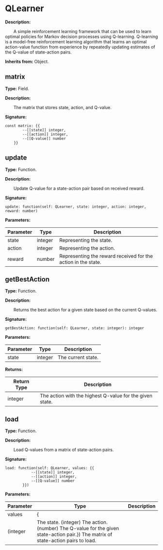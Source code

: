 
# QLearner

**Description:**

&emsp;&emsp;A simple reinforcement learning framework that can be used to learn optimal policies for Markov decision processes using Q-learning. Q-learning is a model-free reinforcement learning algorithm that learns an optimal action-value function from experience by repeatedly updating estimates of the Q-value of state-action pairs.

**Inherits from:** Object.

## matrix

**Type:** Field.

**Description:**

&emsp;&emsp;The matrix that stores state, action, and Q-value.

**Signature:**
```tl
const matrix: {{
		--[[state]] integer,
		--[[action]] integer,
		--[[Q-value]] number
	}}
```

## update

**Type:** Function.

**Description:**

&emsp;&emsp;Update Q-value for a state-action pair based on received reward.

**Signature:**
```tl
update: function(self: QLearner, state: integer, action: integer, reward: number)
```

**Parameters:**

| Parameter | Type | Description |
| --- | --- | --- |
| state | integer | Representing the state. |
| action | integer | Representing the action. |
| reward | number | Representing the reward received for the action in the state. |

## getBestAction

**Type:** Function.

**Description:**

&emsp;&emsp;Returns the best action for a given state based on the current Q-values.

**Signature:**
```tl
getBestAction: function(self: QLearner, state: integer): integer
```

**Parameters:**

| Parameter | Type | Description |
| --- | --- | --- |
| state | integer | The current state. |

**Returns:**

| Return Type | Description |
| --- | --- |
| integer | The action with the highest Q-value for the given state. |

## load

**Type:** Function.

**Description:**

&emsp;&emsp;Load Q-values from a matrix of state-action pairs.

**Signature:**
```tl
load: function(self: QLearner, values: {{
			--[[state]] integer,
			--[[action]] integer,
			--[[Q-value]] number
		}})
```

**Parameters:**

| Parameter | Type | Description |
| --- | --- | --- |
| values | {
	(integer | The state.	(integer) The action.	(number) The Q-value for the given state-action pair.}) The matrix of state-action pairs to load. |